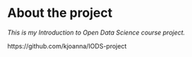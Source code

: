 
# About the project

*This is my Introduction to Open Data Science course project.*

https://github.com/kjoanna/IODS-project 






